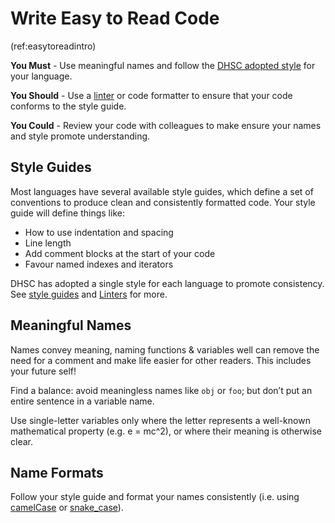 # Write Easy to Read Code {#easy_to_read}

(ref:easytoreadintro)

**You Must** - Use meaningful names and follow the [DHSC adopted style](#style_guides) for your language.

**You Should** - Use a [linter](https://en.wikipedia.org/wiki/Lint_%28software%29) or code formatter to ensure that your code conforms to the style guide. 

**You Could** - Review your code with colleagues to make ensure your names and style promote understanding.

## Style Guides
Most languages have several available style guides, which define a set of conventions to produce clean and consistently formatted code. Your style guide will define things like:

* How to use indentation and spacing
* Line length
* Add comment blocks at the start of your code
* Favour named indexes and iterators

DHSC has adopted a single style for each language to promote consistency. See 
[style guides](#style_guides) and 
[Linters](#linters) for more.

## Meaningful Names
Names convey meaning, naming functions & variables well can remove the need for
a comment and make life easier for other readers. This includes your future self!

Find a balance: avoid meaningless names like `obj` or `foo`; but don't put an entire sentence in a variable name.

Use single-letter variables only where the letter represents a well-known
mathematical property (e.g. e = mc^2), or where their meaning is otherwise
clear.

## Name Formats
Follow your style guide and format your names consistently (i.e. using [camelCase](https://en.wikipedia.org/wiki/Camel_case) or [snake_case](https://en.wikipedia.org/wiki/Snake_case)).
